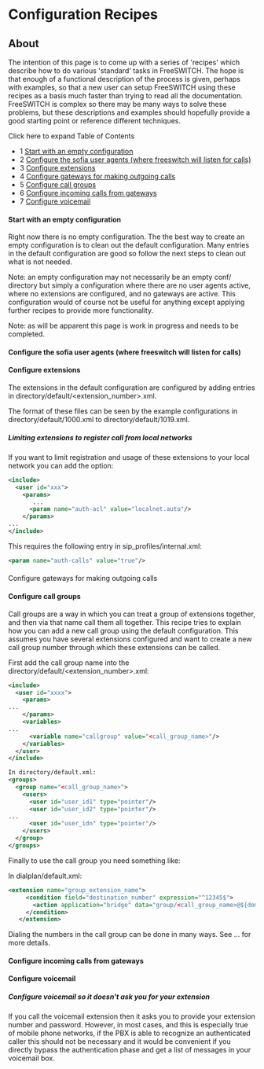 
# Configuration Recipes 

 

## About

The intention of this page is to come up with a series of 'recipes' which describe how to do various 'standard' tasks in FreeSWITCH. The hope is that enough of a functional description of the process is given, perhaps with examples, so that a new user can setup FreeSWITCH using these recipes as a basis much faster than trying to read all the documentation. FreeSWITCH is complex so there may be many ways to solve these problems, but these descriptions and examples should hopefully provide a good starting point or reference different techniques.

Click here to expand Table of Contents

* 1 [Start with an empty configuration](#start-with-an-empty-configuration)
* 2 [Configure the sofia user agents (where freeswitch will listen for calls)](#configure-the-sofia-user-agents-where-freeswitch-will-listen-for-calls)
* 3 [Configure extensions](#configure-extensions)
* 4 [Configure gateways for making outgoing calls](#configure-extensions)
* 5 [Configure call groups](#configure-call-groups)
* 6 [Configure incoming calls from gateways](#configure-incoming-calls-from-gateways)
* 7 [Configure voicemail](#configure-voicemail)

#### Start with an empty configuration

Right now there is no empty configuration. The the best way to create an empty configuration is to clean out the default configuration. Many entries in the default configuration are good so follow the next steps to clean out what is not needed.

Note: an empty configuration may not necessarily be an empty conf/ directory but simply a configuration where there are no user agents active, where no extensions are configured, and no gateways are active. This configuration would of course not be useful for anything except applying further recipes to provide more functionality.

Note: as will be apparent this page is work in progress and needs to be completed.

#### Configure the sofia user agents (where freeswitch will listen for calls)

#### Configure extensions

The extensions in the default configuration are configured by adding entries in directory/default/\<extension\_number>.xml.

The format of these files can be seen by the example configurations in directory/default/1000.xml to directory/default/1019.xml.

##### Limiting extensions to register call from local networks

If you want to limit registration and usage of these extensions to your local network you can add the option:

```xml
<include>
  <user id="xxx">
    <params>
       ...
      <param name="auth-acl" value="localnet.auto"/>
    </params>
...
</include>
```

This requires the following entry in sip\_profiles/internal.xml:

```xml
<param name="auth-calls" value="true"/>
```

####   
Configure gateways for making outgoing calls

#### Configure call groups

Call groups are a way in which you can treat a group of extensions together, and then via that name call them all together. This recipe tries to explain how you can add a new call group using the default configuration. This assumes you have several extensions configured and want to create a new call group number through which these extensions can be called.

First add the call group name into the directory/default/\<extension\_number>.xml:

```xml
<include>
  <user id="xxxx">
    <params>
...
    </params>
    <variables>
...
      <variable name="callgroup" value="<call_group_name>"/>
    </variables>
  </user>
</include>

In directory/default.xml:
<groups>
  <group name="<call_group_name>">
    <users>
      <user id="user_id1" type="pointer"/>
      <user id="user_id2" type="pointer"/>
...
      <user id="user_idn" type="pointer"/>
    </users>
  </group>
</groups>
```

Finally to use the call group you need something like:

In dialplan/default.xml:

```xml
<extension name="group_extension_name">
     <condition field="destination_number" expression="^12345$">
       <action application="bridge" data="group/<call_group_name>@${domain_name}"/>
     </condition>
   </extension>
```

Dialing the numbers in the call group can be done in many ways. See ... for more details.

#### Configure incoming calls from gateways

#### Configure voicemail

##### Configure voicemail so it doesn't ask you for your extension

If you call the voicemail extension then it asks you to provide your extension number and password. However, in most cases, and this is especially true of mobile phone networks, if the PBX is able to recognize an authenticated caller this should not be necessary and it would be convenient if you directly bypass the authentication phase and get a list of messages in your voicemail box.


